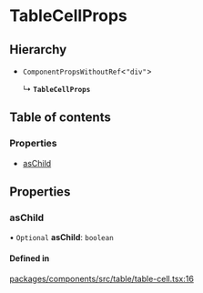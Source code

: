 # TableCellProps

## Hierarchy

- `ComponentPropsWithoutRef`\<`"div"`\>

  ↳ **`TableCellProps`**

## Table of contents

### Properties

- [asChild](props.md#aschild)

## Properties

### asChild

• `Optional` **asChild**: `boolean`

#### Defined in

[packages/components/src/table/table-cell.tsx:16](https://github.com/vtex/shoreline/blob/9cdfd7505/packages/components/src/table/table-cell.tsx#L16)
